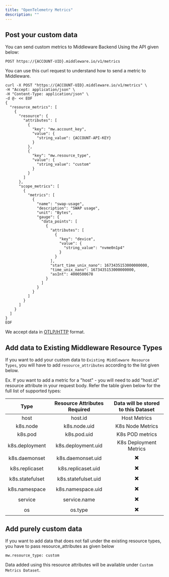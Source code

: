 ```yaml
---
title: "OpenTelemetry Metrics"
description: ""
---
```


## Post your custom data

You can send custom metrics to Middleware Backend Using the API given below:

`
POST https://{ACCOUNT-UID}.middleware.io/v1/metrics
`

You can use this curl request to understand how to send a metric to Middleware.

```shell Shell
curl -X POST "https://{ACCOUNT-UID}.middleware.io/v1/metrics" \
-H "Accept: application/json" \
-H "Content-Type: application/json" \
-d @- << EOF
{
  "resource_metrics": [
    {
      "resource": {
        "attributes": [
          {
            "key": "mw.account_key",
            "value": {
              "string_value": {ACCOUNT-API-KEY}
            }
          },
          {
            "key": "mw.resource_type",
            "value": {
              "string_value": "custom"
            }
          }
        ]
      },
      "scope_metrics": [
        {
          "metrics": [
            {
              "name": "swap-usage",
              "description": "SWAP usage",
              "unit": "Bytes",
              "gauge": {
                "data_points": [
                  {
                    "attributes": [
                      {
                        "key": "device",
                        "value": {
                          "string_value": "nvme0n1p4"
                        }
                      }
                    ],
                    "start_time_unix_nano": 1673435153000000000,
                    "time_unix_nano": 1673435153000000000,
                    "asInt": 4000500678
                  }
                ]
              }
            }
          ]
        }
      ]
    }
  ]
}
EOF
```
<Note> We accept data in [OTLP/HTTP](https://opentelemetry.io/docs/reference/specification/protocol/otlp/#otlphttp) format. </Note>

## Add data to Existing Middleware Resource Types
If you want to add your custom data to `Existing Middleware Resource Types`, you will have to add `resource_attributes` according to the list given below.

Ex. If you want to add a metric for a "host" - you will need to add "host.id" resource attribute in your request body. Refer the table given below for the full list of supported types: 

| Type | Resource Attributes Required | Data will be stored to this Dataset |
|:----: |:--------:| :---: |
| host | host.id | Host Metrics |
| k8s.node | k8s.node.uid | K8s Node Metrics | 
| k8s.pod | k8s.pod.uid | K8s POD metrics |
| k8s.deployment | k8s.deployment.uid | K8s Deployment Metrics |
| k8s.daemonset | k8s.daemonset.uid | ✖️ |
| k8s.replicaset | k8s.replicaset.uid | ✖️ |
| k8s.statefulset | k8s.statefulset.uid | ✖️ |
| k8s.namespace | k8s.namespace.uid | ✖️ |
| service | service.name | ✖️ |
| os | os.type | ✖️ |  

## Add purely custom data
If you want to add data that does not fall under the existing resource types, you have to pass resource_attributes as given below

```
mw.resource_type: custom
```

Data added using this resource attributes will be available under 
`Custom Metrics Dataset`.
